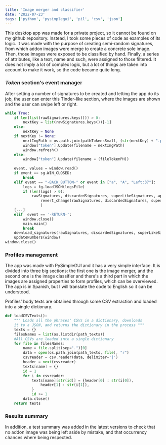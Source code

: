 ```yaml
---
title: 'Image merger and classifier'
date: '2022-07-23'
tags: ['python', 'pysimplegui', 'pil', 'csv', 'json']
---
```


This desktop app was made for a private project, so it cannot be found on my github repository.
Instead, I took some pieces of code as examples of its logic.
It was made with the purpose of creating semi-random signatures, from which addon images were
merge to create a concrete sole image. Then, those images were exposed to be classified by hand.
Finally, a series of attributes, like a text, name and such, were assigned to those filtered.
It does not imply a lot of complex logic, but a lot of things are taken into account to make 
it work, so the code became quite long.

### *Token* section's event manager

After setting a number of signatures to be created and letting the app do its job, the user
can enter this Tinder-like section, where the images are shown and the user can swipe left or right.

<CustomImage src="https://raw.githubusercontent.com/Relderf/Relderf-PostsDB/main/images/mixer10k_token.png" alt="Image mixer selector" />

```python
while True:
    if len(list(rawSignatures.keys())) > 0:
        nextKey = list(rawSignatures.keys())[-1]
    else:
        nextKey = None
    if nextKey != None:
        nextImgPath = os.path.join(pathTokensSmall, (str(nextKey) + ".png"))
        window["token"].Update(filename = nextImgPath)
        window.refresh()
    else:
        window["token"].Update(filename = (fileTokenPH))
        
    event, values = window.read()
    if event == sg.WIN_CLOSED:
        break
    elif event == "-BACK_BUTTON-" or event in ["a", "A", "Left:37"]:
        logs = fg.loadJSON(logsFile)
        if (len(logs) > 0):
            rawSignatures, discardedSignatures, superLikeSignatures, approvedSignatures = (
                revert_change(rawSignatures, discardedSignatures, superLikeSignatures, approvedSignatures)
                )
    [...]
    elif  event == '-RETURN-':
        window.close()
        main.main()
        break
    download_signatures(rawSignatures, discardedSignatures, superLikeSignatures, approvedSignatures)
    updateNumbers(window)
window.close()
```

### Profiles management

The app was made with PySimpleGUI and it has a very simple interface. It is divided into 
three big sections: the first one is the image merger, and the second one is the image classifier
and there's a third part in which the images are assigned properties to form profiles, 
which can be overviewed. 
The app is in Spanish, but I will translate the code to English so it can be understood.

<CustomImage src="https://raw.githubusercontent.com/Relderf/Relderf-PostsDB/main/images/mixer10k_hookedin.png" alt="Image mixer profiles displayer" />

Profiles' body texts are obtained through some CSV extraction and loaded into a single dictionary.

```python
def loadCSVTexts():
    """ Loads all the phrases' CSVs in a dictionary, downloads 
    it to a JSON, and returns the dictionary in the process """
    texts = {}
    filesNames = list(os.listdir(path_texts))
    #All CSVs are loaded into a single dictionary
    for file in filesNames:
        name = file.split(sep=".")[0]
        data = open(os.path.join(path_texts, file), "r")
        csvreader = csv.reader(data, delimiter='|')
        header = next(csvreader)
        texts[name] = {}
        id = 1
        for i in csvreader:
            texts[name][str(id)] = {header[0] : str(i[0]),
                header[1] : str(i[1]),
            }
            id += 1
        data.close()
    return texts
```

### Results summary

In addition, a test summary was added in the latest versions to check that no
addon image was being left aside by mistake, and that occurrency chances where
being respected.

<CustomImage src="https://raw.githubusercontent.com/Relderf/Relderf-PostsDB/main/images/mixer10k_summary.png" alt="Image mixer summary" />